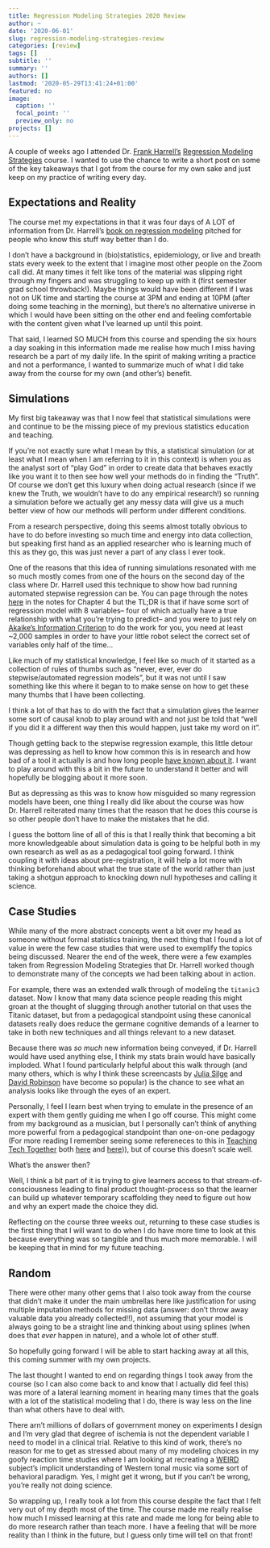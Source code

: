 ```yaml
---
title: Regression Modeling Strategies 2020 Review
author: ~
date: '2020-06-01'
slug: regression-modeling-strategies-review
categories: [review]
tags: []
subtitle: ''
summary: ''
authors: []
lastmod: '2020-05-29T13:41:24+01:00'
featured: no
image:
  caption: ''
  focal_point: ''
  preview_only: no
projects: []
---
```


A couple of weeks ago I attended Dr. [Frank Harrell’s](https://twitter.com/f2harrell) [Regression Modeling Strategies](https://hbiostat.org/doc/rms/4day.html) course. 
I wanted to use the chance to write a short post on some of the key takeaways that I got from the course for my own sake and just keep on my practice of writing every day.  

## Expectations and Reality 

The course met my expectations in that it was four days of A LOT of information from Dr. Harrell's [book on regression modeling](https://link.springer.com/book/10.1007/978-3-319-19425-7) pitched for people who know this stuff way better than I do.

I don’t have a background in (bio)statistics, epidemiology, or live and breath stats every week to the extent that I imagine most other people on the Zoom call did. 
At many times it felt like tons of the material was slipping right through my fingers and was struggling to keep up with it (first semester grad school throwback!).
Maybe things would have been different if I was not on UK time and starting the course at 3PM and ending at 10PM (after doing some teaching in the morning), but there’s no alternative universe in which I would have been sitting on the other end and feeling comfortable with the content given what I’ve learned up until this point. 

That said, I learned SO MUCH from this course and spending the six hours a day soaking in this information made me realise how much I miss having research be a part of my daily life. 
In the spirit of making writing a practice and not a performance, I wanted to summarize much of what I did take away from the course for my own (and other’s) benefit. 

## Simulations 

My first big takeaway was that I now feel that statistical simulations were and continue to be the missing piece of my previous statistics education and teaching.

If you’re not exactly sure what I mean by this, a statistical simulation (or at least what I mean when I am referring to it in this context) is when you as the analyst sort of “play God” in order to create data that behaves exactly like you want it to then see how well your methods do in finding the “Truth”.
Of course we don’t get this luxury when doing actual research (since if we knew the Truth, we wouldn’t have to do any empirical research!) so running a simulation before we actually get any messy data will give us a much better view of how our methods will perform under different conditions. 
  
From a research perspective, doing this seems almost totally obvious to have to do before investing so much time and energy into data collection, but speaking first hand as an applied researcher who is learning much of this as they go, this was just never a part of any class I ever took. 
 
One of the reasons that this idea of running simulations resonated with me so much mostly comes from one of the hours on the second day of the class where Dr. Harrell used this technique to show how bad running automated stepwise regression can be.
You can page through the notes [here](http://hbiostat.org/doc/rms.pdf) in the notes for Chapter 4 but the TL;DR is that if have some sort of regression model with 8 variables-- four of which actually have a true relationship with what you're trying to predict-- and you were to just rely on [Akaike’s Information Criterion](https://en.wikipedia.org/wiki/Akaike_information_criterion) to do the work for you, you need at least ~2,000 samples in order to have your little robot select the correct set of variables only half of the time...

Like much of my statistical knowledge, I feel like so much of it started as a collection of rules of thumbs such as “never, ever, ever do stepwise/automated regression models”, but it was not until I saw something like this where it began to to make sense on how to get these many thumbs that I have been collecting. 

I think a lot of that has to do with the fact that a simulation gives the learner some sort of causal knob to play around with and not just be told that “well if you did it a different way then this would happen, just take my word on it”. 

Though getting back to the stepwise regression example, this little detour was depressing as hell to know how common this  is in research and how bad of a tool it actually is and how long people [have known about it](https://onlinelibrary.wiley.com/doi/10.1111/j.2044-8317.1992.tb00992.x).
I want to play around with this a bit in the future to understand it better and will hopefully be blogging about it more soon.

But as depressing as this was to know how misguided so many regression models have been, one thing I really did like about the course was how Dr. Harrell reiterated many times that the reason that he does this course is so other people don’t have to make the mistakes that he did.

I guess the bottom line of all of this is that I really think that becoming a bit more knowledgeable about simulation data is going to be helpful both in my own research as well as as a pedagogical tool going forward.
I think coupling it with ideas about pre-registration, it will help a lot more with thinking beforehand about what the true state of the world rather than just taking a shotgun approach to knocking down null hypotheses and calling it science.

## Case Studies

While many of the more abstract concepts went a bit over my head as someone without formal statistics training, the next thing that I found a lot of value in were the few case studies that were used to exemplify the topics being discussed.
Nearer the end of the week, there were a few examples taken from Regression Modeling Strategies that Dr. Harrell worked though to demonstrate many of the concepts we had been talking about in action. 

For example, there was an extended walk through of modeling the `titanic3` dataset. 
Now I know that many data science people reading this might groan at the thought of slugging through another tutorial on that uses the Titanic dataset, but from a pedagogical standpoint using these canonical datasets really does reduce the germane cognitive demands of a learner to take in both new techniques and all things relevant to a new dataset.

Because there was *so much* new information being conveyed, if Dr. Harrell would have used anything else, I think my stats brain would have basically imploded.
What I found particularly helpful about this walk through (and many others, which is why I think these screencasts by [Julia Silge](https://www.youtube.com/channel/UCTTBgWyJl2HrrhQOOc710kA/videos) and [David Robinson](https://www.youtube.com/user/safe4democracy/videos) have become so popular) is the chance to see what an analysis looks like through the eyes of an expert. 

Personally, I feel I learn best when trying to emulate in the presence of an expert with them gently guiding me when I go off course.
This might come from my background as a musician, but I personally can’t think of anything more powerful from a pedagogical standpoint than one-on-one pedagogy (For more reading I remember seeing some refereneces to this in [Teaching Tech Together](http://teachtogether.tech/#) both [here](http://teachtogether.tech/#ref-Coll1991) and [here](http://teachtogether.tech/#ref-Casp2007))), but of course this doesn’t scale well.

What’s the answer then?

Well, I think a bit part of it is trying to give learners access to that stream-of-consciousness leading to final product thought-process so that the learner can build up whatever temporary scaffolding they need to figure out how and why an expert made the choice they did. 

Reflecting on the course three weeks out, returning to these case studies is the first thing that I will want to do when I do have more time to look at this because everything was so tangible and thus much more memorable.
I will be keeping that in mind for my future teaching. 

## Random

There were other many other gems that I also took away from the course that didn’t make it under the main umbrellas here like justification for using multiple imputation methods for missing data (answer: don’t throw away valuable data you already collected!!), not assuming that your model is always going to be a straight line and thinking about using splines (when does that _ever_ happen in nature), and a whole lot of other stuff. 

So hopefully going forward I will be able to start hacking away at all this, this coming summer with my own projects.

The last thought I wanted to end on regarding things I took away from the course (so I can also come back to and know that I actually did feel this) was more of a lateral learning moment in hearing many times that the goals with a lot of the statistical modeling that I do, there is way less on the line than what others have to deal with.

There arn’t millions of dollars of government money on experiments I design and I’m very glad that degree of ischemia is not the dependent variable I need to model in a clinical trial. 
Relative to this kind of work, there’s no reason for me to get as stressed about many of my modeling choices in my goofy reaction time studies where I am looking at recreating a [WEIRD](https://en.wikipedia.org/wiki/Psychology#WEIRD_bias) subject’s implicit understanding of Western tonal music via some sort of behavioral paradigm.
Yes, I might get it wrong, but if you can’t be wrong, you’re really not doing science. 

So wrapping up, I really took a lot from this course despite the fact that I felt very out of my depth most of the time. 
The course made me really realise how much I missed learning at this rate and made me long for being able to do more research rather than teach more.
I have a feeling that will be more reality than I think in the future, but I guess only time will tell on that front!
